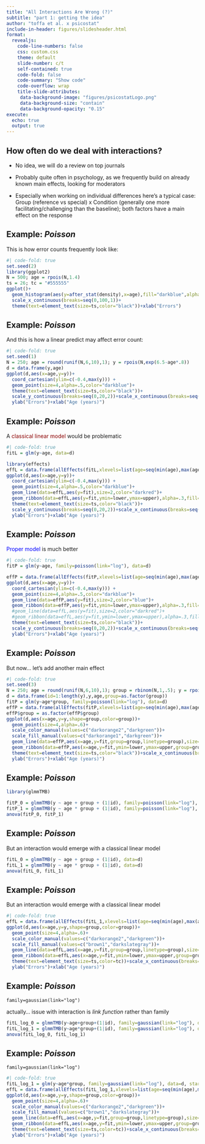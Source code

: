 ```yaml
---
title: "All Interactions Are Wrong (?)"
subtitle: "part 1: getting the idea"
author: "toffa et al. x psicostat"
include-in-header: figures/slidesheader.html
format:
  revealjs:
    code-line-numbers: false
    css: custom.css
    theme: default
    slide-number: c/t
    self-contained: true
    code-fold: false
    code-summary: "Show code"
    code-overflow: wrap
    title-slide-attributes: 
     data-background-image: "figures/psicostatLogo.png"
     data-background-size: "contain"
     data-background-opacity: "0.15"
execute:
  echo: true
  output: true
---
```

## How often do we deal with interactions?

- No idea, we will do a review on top journals

- Probably quite often in psychology, as we frequently build on already known main effects, looking for moderators

- Especially when working on individual differences here's a typical case: Group (reference vs special) x Condition (generally one more facilitating/challenging than the baseline); both factors have a main effect on the response

## Example: *Poisson*

This is how error counts frequently look like:

```r
#| code-fold: true
set.seed(2)
library(ggplot2)
N = 500; age = rpois(N,1.4)
ts = 26; tc = "#555555"
ggplot()+
  geom_histogram(aes(y=after_stat(density),x=age),fill="darkblue",alpha=.7,binwidth=0.5)+
  scale_x_continuous(breaks=seq(0,100,1))+
  theme(text=element_text(size=ts,color="black"))+xlab("Errors")
```

## Example: *Poisson*

And this is how a linear predict may affect error count: 

```r
#| code-fold: true
set.seed(1)
N = 250; age = round(runif(N,6,10),1); y = rpois(N,exp(6.5-age*.8))
d = data.frame(y,age)
ggplot(d,aes(x=age,y=y))+
  coord_cartesian(ylim=c(-0.4,max(y))) +
  geom_point(size=4,alpha=.5,color="darkblue")+
  theme(text=element_text(size=ts,color="black"))+
  scale_y_continuous(breaks=seq(0,20,2))+scale_x_continuous(breaks=seq(0,20,.5))+
  ylab("Errors")+xlab("Age (years)")
```

## Example: *Poisson*

A <span style="color:darkred;">classical linear model</span> would be problematic

```r
#| code-fold: true
fitL = glm(y~age, data=d)

library(effects)
effL = data.frame(allEffects(fitL,xlevels=list(age=seq(min(age),max(age),.05)))$"age")
ggplot(d,aes(x=age,y=y))+
  coord_cartesian(ylim=c(-0.4,max(y))) +
  geom_point(size=4,alpha=.5,color="darkblue")+
  geom_line(data=effL,aes(y=fit),size=2,color="darkred")+
  geom_ribbon(data=effL,aes(y=fit,ymin=lower,ymax=upper),alpha=.3,fill="darkred")+
  theme(text=element_text(size=ts,color="black"))+
  scale_y_continuous(breaks=seq(0,20,2))+scale_x_continuous(breaks=seq(0,20,.5))+
  ylab("Errors")+xlab("Age (years)")
```

## Example: *Poisson*

<span style="color:blue;">Proper model</span> is much better

```r
#| code-fold: true
fitP = glm(y~age, family=poisson(link="log"), data=d)

effP = data.frame(allEffects(fitP,xlevels=list(age=seq(min(age),max(age),.05)))$"age")
ggplot(d,aes(x=age,y=y))+
  coord_cartesian(ylim=c(-0.4,max(y))) +
  geom_point(size=4,alpha=.5,color="darkblue")+
  geom_line(data=effP,aes(y=fit),size=2,color="blue")+
  geom_ribbon(data=effP,aes(y=fit,ymin=lower,ymax=upper),alpha=.3,fill="blue")+
  #geom_line(data=effL,aes(y=fit),size=2,color="darkred")+
  #geom_ribbon(data=effL,aes(y=fit,ymin=lower,ymax=upper),alpha=.3,fill="darkred")+
  theme(text=element_text(size=ts,color="black"))+
  scale_y_continuous(breaks=seq(0,20,2))+scale_x_continuous(breaks=seq(0,20,.5))+
  ylab("Errors")+xlab("Age (years)")
```

## Example: *Poisson*

But now... let's add another main effect

```r
#| code-fold: true
set.seed(3)
N = 250; age = round(runif(N,6,10),1); group = rbinom(N,1,.5); y = rpois(N,exp(5.5-age*.5+group*.8))
d = data.frame(id=1:length(y),y,age,group=as.factor(group))
fitP = glm(y~age*group, family=poisson(link="log"), data=d)
effP = data.frame(allEffects(fitP,xlevels=list(age=seq(min(age),max(age),.05)))$"age:group")
effP$group = as.factor(effP$group)
ggplot(d,aes(x=age,y=y,shape=group,color=group))+
  geom_point(size=4,alpha=.6)+
  scale_color_manual(values=c("darkorange2","darkgreen"))+
  scale_fill_manual(values=c("darkorange1","darkgreen"))+
  geom_line(data=effP,aes(x=age,y=fit,group=group,linetype=group),size=2)+
  geom_ribbon(data=effP,aes(x=age,y=fit,ymin=lower,ymax=upper,group=group,fill=group),alpha=.3,color=NA)+
  theme(text=element_text(size=ts,color="black"))+scale_x_continuous(breaks=seq(0,20,.5))+
  ylab("Errors")+xlab("Age (years)")
```

## Example: *Poisson*

<div class="large-code">
```r
library(glmmTMB)

fitP_0 = glmmTMB(y ~ age + group + (1|id), family=poisson(link="log"), data=d)
fitP_1 = glmmTMB(y ~ age * group + (1|id), family=poisson(link="log"), data=d)
anova(fitP_0, fitP_1)
```
</div>

## Example: *Poisson*

But an interaction would emerge with a classical linear model

<div class="large-code">
```r
fitL_0 = glmmTMB(y ~ age + group + (1|id), data=d)
fitL_1 = glmmTMB(y ~ age * group + (1|id), data=d)
anova(fitL_0, fitL_1)
```
</div>

## Example: *Poisson*

But an interaction would emerge with a classical linear model

```r
#| code-fold: true
effL = data.frame(allEffects(fitL_1,xlevels=list(age=seq(min(age),max(age),.05)))$"age:group")
ggplot(d,aes(x=age,y=y,shape=group,color=group))+
  geom_point(size=4,alpha=.6)+
  scale_color_manual(values=c("darkorange2","darkgreen"))+
  scale_fill_manual(values=c("brown1","darkslategray"))+
  geom_line(data=effL,aes(x=age,y=fit,group=group,linetype=group),size=2,color=rep(c("brown1","darkslategray"),each=nrow(effL)/2))+
  geom_ribbon(data=effL,aes(x=age,y=fit,ymin=lower,ymax=upper,group=group,fill=group),alpha=.3,color=NA)+
  theme(text=element_text(size=ts,color=tc))+scale_x_continuous(breaks=seq(0,20,.5))+
  ylab("Errors")+xlab("Age (years)")
```


## Example: *Poisson*

`family=gaussian(link="log")`

actually... issue with interaction is *link function* rather than family

<div class="large-code">
```r
fitL_log_0 = glmmTMB(y~age+group+(1|id), family=gaussian(link="log"), data=d, start = c(1, 0, 0))
fitL_log_1 = glmmTMB(y~age*group+(1|id), family=gaussian(link="log"), data=d, start = c(1, 0, 0, 0))
anova(fitL_log_0, fitL_log_1)
```
</div>

## Example: *Poisson*

`family=gaussian(link="log")`

```r
#| code-fold: true
fitL_log_1 = glm(y~age*group, family=gaussian(link="log"), data=d, start = c(1, 0, 0, 0))
effL = data.frame(allEffects(fitL_log_1,xlevels=list(age=seq(min(age),max(age),.05)))$"age:group")
ggplot(d,aes(x=age,y=y,shape=group,color=group))+
  geom_point(size=4,alpha=.6)+
  scale_color_manual(values=c("darkorange2","darkgreen"))+
  scale_fill_manual(values=c("brown1","darkslategray"))+
  geom_line(data=effL,aes(x=age,y=fit,group=group,linetype=group),size=2,color=rep(c("brown1","darkslategray"),each=nrow(effL)/2))+
  geom_ribbon(data=effL,aes(x=age,y=fit,ymin=lower,ymax=upper,group=group,fill=group),alpha=.3,color=NA)+
  theme(text=element_text(size=ts,color=tc))+scale_x_continuous(breaks=seq(0,20,.5))+
  ylab("Errors")+xlab("Age (years)")
```

